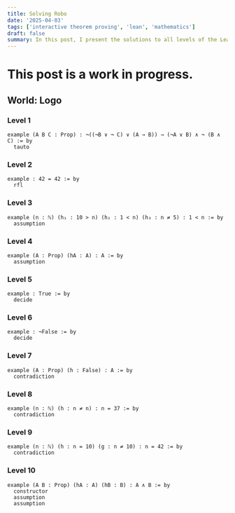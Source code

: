 ```yaml
---
title: Solving Robo
date: '2025-04-03'
tags: ['interactive theorem proving', 'lean', 'mathematics']
draft: false
summary: In this post, I present the solutions to all levels of the Lean 4 Game Server's Robo game.
---
```


# This post is a work in progress.

## World: Logo

### Level 1

```
example (A B C : Prop) : ¬((¬B ∨ ¬ C) ∨ (A → B)) → (¬A ∨ B) ∧ ¬ (B ∧ C) := by
  tauto
```

### Level 2

```
example : 42 = 42 := by
  rfl
```

### Level 3

```
example (n : ℕ) (h₁ : 10 > n) (h₂ : 1 < n) (h₃ : n ≠ 5) : 1 < n := by
  assumption
```

### Level 4

```
example (A : Prop) (hA : A) : A := by
  assumption
```

### Level 5

```
example : True := by
  decide
```

### Level 6

```
example : ¬False := by
  decide
```

### Level 7

```
example (A : Prop) (h : False) : A := by
  contradiction
```

### Level 8

```
example (n : ℕ) (h : n ≠ n) : n = 37 := by
  contradiction
```

### Level 9

```
example (n : ℕ) (h : n = 10) (g : n ≠ 10) : n = 42 := by
  contradiction
```

### Level 10

```
example (A B : Prop) (hA : A) (hB : B) : A ∧ B := by
  constructor
  assumption
  assumption
```



